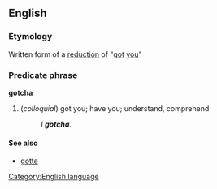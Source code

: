 ==English==
=== Etymology ===
Written form of a [[w:reduction (linguistics)|reduction]] of "[[got]] [[you]]"
===Predicate phrase===
[[Category:English language]]
'''gotcha'''
#(''colloquial'') got you; have you; understand, comprehend
#:''I '''gotcha'''.''
==== See also ====
* [[gotta]]